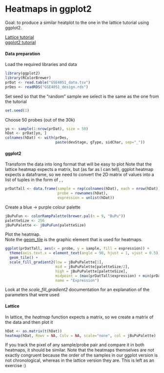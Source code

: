 Heatmaps in ggplot2
========================================================

Goal: to produce a similar heatplot to the one in the lattice tutorial using ggplot2.

[Lattice tutorial](http://www.ugrad.stat.ubc.ca/~stat540/seminars/seminar03_graphics-lattice.html#heatmaps)  
[ggplot2 tutorial](http://www.ugrad.stat.ubc.ca/~stat540/seminars/seminar03_graphics-ggplot2.html)

#### Data preparation
Load the required libraries and data
```r
library(ggplot2)
library(RColorBrewer)
prDat <- read.table("GSE4051_data.tsv")
prDes <- readRDS("GSE4051_design.rds")
```

Set seed so that the "random" sample we select is the same as the one from the tutorial
```r
set.seed(1)
```

Choose 50 probes (out of the 30k)
```r
yo <- sample(1:nrow(prDat), size = 50)
hDat <- prDat[yo, ]
colnames(hDat) <- with(prDes,
                       paste(devStage, gType, sidChar, sep="_"))
```

#### ggplot2
Transform the data into long format that will be easy to plot
Note that the lattice heatmap expects a matrix, but (as far as I can tell), ggplot heatmap expects a dataframe, so we need to convert the 2D matrix of values into a list of tuples in the form of <sample>, <probe>, <value>

```r
prDatTall <- data.frame(sample = rep(colnames(hDat), each = nrow(hDat)),
                        probe = rownames(hDat),
                        expression = unlist(hDat))
```

Create a blue -> purple colour palette
```r
jBuPuFun <- colorRampPalette(brewer.pal(n = 9, "BuPu"))
paletteSize <- 256
jBuPuPalette <- jBuPuFun(paletteSize)
```

Plot the heatmap.  
Note the [geom_tile](http://docs.ggplot2.org/current/geom_tile.html) is the graphic element that is used for heatmaps.
```r
ggplot(prDatTall, aes(x = probe, y = sample, fill = expression)) +
  theme(axis.text.x = element_text(angle = 90, hjust = 1, vjust = 0.5)) +
  geom_tile() +
  scale_fill_gradient2(low = jBuPuPalette[1],
                       mid = jBuPuPalette[paletteSize/2],
                       high = jBuPuPalette[paletteSize],
                       midpoint = (max(prDatTall$expression) + min(prDatTall$expression)) / 2,
                       name = "Expression")
```
Look at the _scale_fill_gradient2_ documentation for an explanation of the parameters that were used


#### Lattice
In lattice, the _heatmap_ function expects a matrix, so we create a matrix of the data and then plot it
```r
hDat <- as.matrix(t(hDat))
heatmap(hDat, Rowv = NA, Colv = NA, scale="none", col = jBuPuPalette)
```


If you track the pixel of any sample/probe pair and compare it in both heatmaps, it should be similar.  Note that the heatmaps themselves are not exactly congruent because the order of the samples in our ggplot version is not chronological, whereas in the lattice version they are.  This is left as an exercise :)
